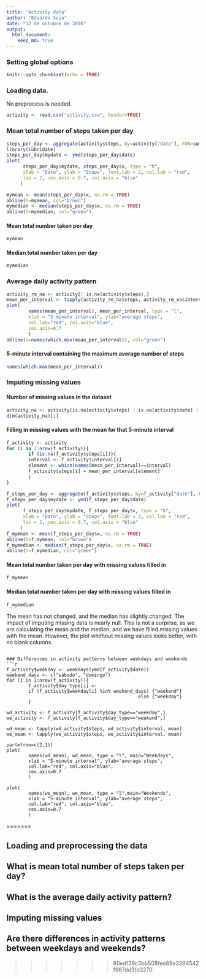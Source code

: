```yaml
---
title: "Activity data"
author: "Eduardo Suja"
date: "12 de octubre de 2016"
output: 
  html_document:
    keep_md: true
---
```


### Setting global options
```r
knitr::opts_chunk$set(echo = TRUE)
```

### Loading data.
No preprocess is needed.
```r
activity <- read.csv("activity.csv", header=TRUE)
```

### Mean total number of steps taken per day
```r
steps_per_day <- aggregate(activity$steps, by=activity["date"], FUN=sum)
library(lubridate)
steps_per_day$mydate <- ymd(steps_per_day$date)
plot(
      steps_per_day$mydate, steps_per_day$x, type = "h", 
      xlab = "Date", ylab = "Steps", font.lab = 2, col.lab = "red",
      las = 2, cex.axis = 0.7, col.axis = "blue"
     )

mymean <- mean(steps_per_day$x, na.rm = TRUE)
abline(h=mymean, col="brown")
mymedian <- median(steps_per_day$x, na.rm = TRUE)
abline(h=mymedian, col="green")
```

#### Mean total number taken per day
```r
mymean
```

#### Median total number taken per day
```r
mymedian
```

### Average daily activity pattern
```r
activity_rm_na <- activity[! is.na(activity$steps),]
mean_per_interval <- tapply(activity_rm_na$steps, activity_rm_na$interval, mean)
plot(
        names(mean_per_interval), mean_per_interval, type = "l",
        xlab = "5-minute interval", ylab="average steps",
        col.lab="red", col.axis="blue",
        cex.axis=0.7
        )
abline(v=names(which.max(mean_per_interval)), col="green")
```

#### 5-minute interval containing the maximum average number of steps
```r
names(which.max(mean_per_interval))
```

### Imputing missing values

#### Number of missing values in the dataset
```r
activity_na <- activity[is.na(activity$steps) | is.na(activity$date) | is.na(activity$interval),]
dim(activity_na)[1]
```

#### Filling in missing values with the mean for that 5-minute interval
```r
f_activity <- activity
for (i in 1:nrow(f_activity)){
        if (is.na(f_activity$steps[i])){
        interval <- f_activity$interval[i]
        element <- which(names(mean_per_interval)==interval)
        f_activity$steps[i] = mean_per_interval[element]
        }
}

f_steps_per_day <- aggregate(f_activity$steps, by=f_activity["date"], FUN=sum)
f_steps_per_day$mydate <- ymd(f_steps_per_day$date)
plot(
      f_steps_per_day$mydate, f_steps_per_day$x, type = "h", 
      xlab = "Date", ylab = "Steps", font.lab = 2, col.lab = "red",
      las = 2, cex.axis = 0.7, col.axis = "blue"
     )
f_mymean <- mean(f_steps_per_day$x, na.rm = TRUE)
abline(h=f_mymean, col="brown")
f_mymedian <- median(f_steps_per_day$x, na.rm = TRUE)
abline(h=f_mymedian, col="green")
```

#### Mean total number taken per day with missing values filled in
```r
f_mymean
```

#### Median total number taken per day with missing values filled in
```r
f_mymedian
```
The mean has not changed, and the median has slightly changed. The impact of imputing missing data is nearly null. This is not a surprise, as we are calculating the mean and the median, and we have filled missing values with the mean. However, the plot whithout missing values looks better, with no blank columns.
```

### Differences in activity patterns between weekdays and weekends
```r
f_activity$weekday <- weekdays(ymd(f_activity$date))
weekend_days <- c("sábado", "domingo")
for (i in 1:nrow(f_activity)){
        f_activity$day_type[i] <- 
        if (f_activity$weekday[i] %in% weekend_days) {"weekend"}
                                                else {"weekday"}
        }

wd_activity <- f_activity[f_activity$day_type=="weekday",]
we_activity <- f_activity[f_activity$day_type=="weekend",]

wd_mean <- tapply(wd_activity$steps, wd_activity$interval, mean)
we_mean <- tapply(we_activity$steps, we_activity$interval, mean)

par(mfrow=c(2,1))
plot(
        names(wd_mean), wd_mean, type = "l", main="Weekdays",
        xlab = "5-minute interval", ylab="average steps",
        col.lab="red", col.axis="blue",
        cex.axis=0.7
        )

plot(
        names(we_mean), we_mean, type = "l",main="Weekends",
        xlab = "5-minute interval", ylab="average steps",
        col.lab="red", col.axis="blue",
        cex.axis=0.7
        )
```
=======

## Loading and preprocessing the data



## What is mean total number of steps taken per day?



## What is the average daily activity pattern?



## Imputing missing values



## Are there differences in activity patterns between weekdays and weekends?
>>>>>>> 80edf39c3bb508fee88e3394542f967dd3fd3270
